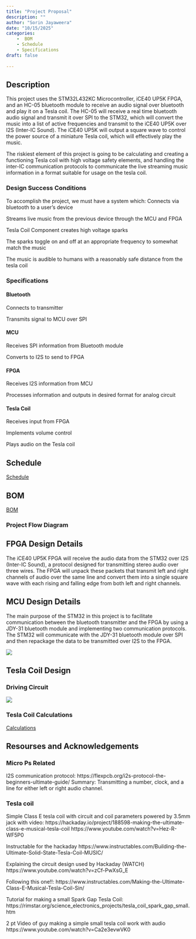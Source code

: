 ```yaml
---
title: "Project Proposal"
description: ""
author: "Sorin Jayaweera"
date: "10/15/2025"
categories:
    -  BOM
    - Schedule
    - Specifications
draft: false
   
---
```


## Description

This project uses the STM32L432KC Microcontroller, iCE40 UP5K FPGA, and an HC-05 bluetooth module to receive an audio signal over bluetooth and play it on a Tesla coil. The HC-05 will receive a real time bluetooth audio signal and transmit it over SPI to the STM32, which will convert the music into a list of active frequencies and transmit to the iCE40 UP5K over I2S (Inter-IC Sound). The iCE40 UP5K will output a square wave to control the power source of a miniature Tesla coil, which will effectively play the music. 

The riskiest element of this project is going to be calculating and creating a functioning Tesla coil with high voltage safety elements, and handling the inter-IC communication protocols to communicate the live streaming music information in a format suitable for usage on the tesla coil.  


### Design Success Conditions
To accomplish the project, we must have a system which:
Connects via bluetooth to a user’s device

Streams live music from the previous device through the MCU and FPGA

Tesla Coil Component creates high voltage sparks

The sparks toggle on and off at an appropriate frequency to somewhat match the music

The music is audible to humans with a reasonably safe distance from the tesla coil

### Specifications
#### Bluetooth

Connects to transmitter

Transmits signal to MCU over SPI

#### MCU
Receives SPI information from Bluetooth module

Converts to I2S to send to FPGA

#### FPGA
Receives I2S information from MCU

Processes information and outputs in desired format for analog circuit

#### Tesla Coil
Receives input from FPGA

Implements volume control

Plays audio on the Tesla coil


## Schedule
[Schedule](https://docs.google.com/spreadsheets/d/1ksiDLid-R-NYIbq2FQ6KwK4yjERst56szRpylCouQUo/edit?gid=0#gid=0)

## BOM
[BOM](https://docs.google.com/spreadsheets/d/1PpSJdLAugirSvzMBNCxlbClIvVkomqqivFFxnm3hw_g/edit?gid=0#gid=0)

### Project Flow Diagram

## FPGA Design Details

The iCE40 UP5K FPGA will receive the audio data from the STM32 over I2S (Inter-IC Sound), a protocol designed for transmitting stereo audio over three wires. The FPGA will unpack these packets that transmit left and right channels of audio over the same line and convert them into a single square wave with each rising and falling edge from both left and right channels. 

## MCU Design Details	
The main purpose of the STM32 in this project is to facilitate communication between the bluetooth transmitter and the FPGA by using a JDY-31 bluetooth module and implementing two communication protocols. The STM32 will communicate with the JDY-31 bluetooth module over SPI and then repackage the data to be transmitted over I2S to the FPGA. 

![](/images/proposal/Project_flow.png)

## Tesla Coil Design

### Driving Circuit

![](/images/proposal/teslacoil_schematic.png)

### Tesla Coil Calculations
[Calculations](https://docs.google.com/spreadsheets/d/109igXfaqVS3fRfR9IeJHc-fNuv5fjdSeQtVGv-yPBRM/edit?gid=0#gid=0)

## Resourses and Acknowledgements
### Micro Ps Related

I2S communication protocol:
https://flexpcb.org/i2s-protocol-the-beginners-ultimate-guide/
Summary:
Transmitting a number, clock, and a line for either left or right audio channel.

### Tesla coil

Simple Class E tesla coil with circuit and coil parameters powered by 3.5mm jack with video:
https://hackaday.io/project/188598-making-the-ultimate-class-e-musical-tesla-coil
https://www.youtube.com/watch?v=Hez-R-WF5P0

Instructable for the hackaday
https://www.instructables.com/Building-the-Ultimate-Solid-State-Tesla-Coil-MUSIC/

Explaining the circuit design used by Hackaday (WATCH)
https://www.youtube.com/watch?v=zCf-PwXsG_E

Following this one!!:
https://www.instructables.com/Making-the-Ultimate-Class-E-Musical-Tesla-Coil-Sin/


Tutorial for making a small Spark Gap Tesla Coil: https://rimstar.org/science_electronics_projects/tesla_coil_spark_gap_small.htm

2 pt Video of guy making a simple small tesla coil work with audio
https://www.youtube.com/watch?v=Ca2e3evwVK0




